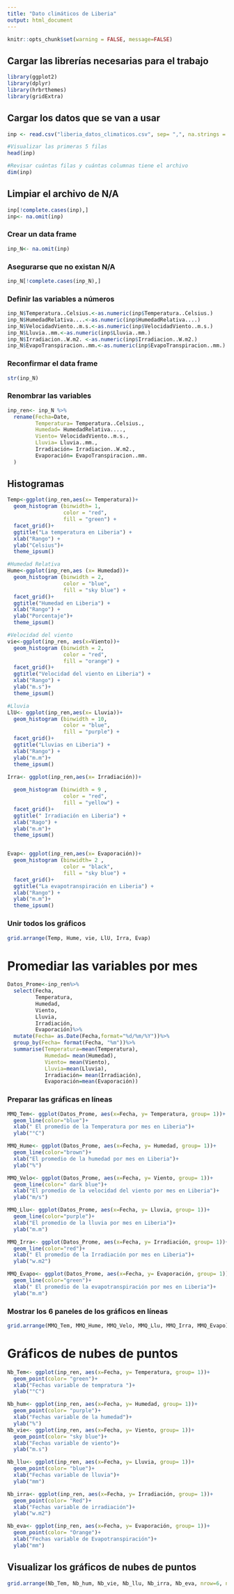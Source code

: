 ```yaml
---
title: "Dato climáticos de Liberia"
output: html_document
---
```

```r
knitr::opts_chunk$set(warning = FALSE, message=FALSE)
```
## Cargar las librerías necesarias para el trabajo 

```r

library(ggplot2)
library(dplyr)
library(hrbrthemes)
library(gridExtra)
```
## Cargar los datos que se van a usar
```r
inp <- read.csv("liberia_datos_climaticos.csv", sep= ",", na.strings = "", dec=",")

#Visualizar las primeras 5 filas
head(inp)

#Revisar cuántas filas y cuántas columnas tiene el archivo
dim(inp)
```
## Limpiar el archivo de N/A
```r
inp[!complete.cases(inp),]
inp<- na.omit(inp) 
```

### Crear un data frame
```r
inp_N<- na.omit(inp) 
```
### Asegurarse que no existan N/A
```r
inp_N[!complete.cases(inp_N),]
```

### Definir las variables a números 
```r
inp_N$Temperatura..Celsius.<-as.numeric(inp$Temperatura..Celsius.)
inp_N$HumedadRelativa....<-as.numeric(inp$HumedadRelativa....)
inp_N$VelocidadViento..m.s.<-as.numeric(inp$VelocidadViento..m.s.)
inp_N$Lluvia..mm.<-as.numeric(inp$Lluvia..mm.)
inp_N$Irradiacion..W.m2. <-as.numeric(inp$Irradiacion..W.m2.)
inp_N$EvapoTranspiracion..mm.<-as.numeric(inp$EvapoTranspiracion..mm.)

```

### Reconfirmar el data frame
```r
str(inp_N)
```

### Renombrar las variables 
```r
inp_ren<- inp_N %>%
  rename(Fecha=Date,
         Temperatura= Temperatura..Celsius.,
         Humedad= HumedadRelativa....,
         Viento= VelocidadViento..m.s.,
         Lluvia= Lluvia..mm.,
         Irradiación= Irradiacion..W.m2.,
         Evaporación= EvapoTranspiracion..mm.
  )
```

## Histogramas
```r
Temp<-ggplot(inp_ren,aes(x= Temperatura))+
  geom_histogram (binwidth= 1,
                  color = "red",
                  fill = "green") +
  facet_grid()+
  ggtitle("La temperatura en Liberia") +
  xlab("Rango") +
  ylab("Celsius")+
  theme_ipsum()

#Humedad Relativa 
Hume<-ggplot(inp_ren,aes (x= Humedad))+
  geom_histogram (binwidth = 2,
                  color = "blue",
                  fill = "sky blue") +
  facet_grid()+
  ggtitle("Humedad en Liberia") +
  xlab("Rango") +
  ylab("Porcentaje")+
  theme_ipsum()

#Velocidad del viento
vie<-ggplot(inp_ren, aes(x=Viento))+
  geom_histogram (binwidth = 2,
                  color = "red",
                  fill = "orange") +
  facet_grid()+
  ggtitle("Velocidad del viento en Liberia") +
  xlab("Rango") +
  ylab("m.s")+
  theme_ipsum()

#Lluvia
LlU<- ggplot(inp_ren,aes(x= Lluvia))+
  geom_histogram (binwidth = 10,
                  color = "blue",
                  fill = "purple") +
  facet_grid()+
  ggtitle("Lluvias en Liberia") +
  xlab("Rango") +
  ylab("m.m")+
  theme_ipsum()

Irra<- ggplot(inp_ren,aes(x= Irradiación))+
  
  geom_histogram (binwidth = 9 ,
                  color = "red",
                  fill = "yellow") +
  facet_grid()+
  ggtitle(" Irradiación en Liberia") +
  xlab("Rago") +
  ylab("m.m")+
  theme_ipsum()


Evap<- ggplot(inp_ren,aes(x= Evaporación))+
  geom_histogram (binwidth= 2 ,
                  color = "black",
                  fill = "sky blue") +
  facet_grid()+
  ggtitle("La evapotranspiración en Liberia") +
  xlab("Rango") +
  ylab("m.m")+
  theme_ipsum()
```
### Unir todos los gráficos
```r
grid.arrange(Temp, Hume, vie, LlU, Irra, Evap)
```


# Promediar las variables por mes
```r
Datos_Prome<-inp_ren%>%
  select(Fecha, 
         Temperatura,
         Humedad, 
         Viento,
         Lluvia, 
         Irradiación,
         Evaporación)%>%
  mutate(Fecha= as.Date(Fecha,format="%d/%m/%Y"))%>%
  group_by(Fecha= format(Fecha, "%m"))%>%
  summarise(Temperatura=mean(Temperatura), 
            Humedad= mean(Humedad),
            Viento= mean(Viento),
            Lluvia=mean(Lluvia),
            Irradiación= mean(Irradiación),
            Evaporación=mean(Evaporación))
```
### Preparar las gráficas en líneas
```r

MMQ_Tem<- ggplot(Datos_Prome, aes(x=Fecha, y= Temperatura, group= 1))+
  geom_line(color="blue")+
  xlab(" El promedio de la Temperatura por mes en Liberia")+
  ylab("°C")

MMQ_Hume<- ggplot(Datos_Prome, aes(x=Fecha, y= Humedad, group= 1))+
  geom_line(color="brown")+
  xlab("El promedio de la humedad por mes en Liberia")+
  ylab("%")

MMQ_Velo<- ggplot(Datos_Prome, aes(x=Fecha, y= Viento, group= 1))+
  geom_line(color=" dark blue")+
  xlab("El promedio de la velocidad del viento por mes en Liberia")+
  ylab("m/s")

MMQ_Llu<- ggplot(Datos_Prome, aes(x=Fecha, y= Lluvia, group= 1))+
  geom_line(color="purple")+
  xlab("El promedio de la lluvia por mes en Liberia")+
  ylab("m.m")

MMQ_Irra<- ggplot(Datos_Prome, aes(x=Fecha, y= Irradiación, group= 1))+
  geom_line(color="red")+
  xlab(" El promedio de la Irradiación por mes en Liberia")+
  ylab("w.m2")

MMQ_Evapo<- ggplot(Datos_Prome, aes(x=Fecha, y= Evaporación, group= 1))+
  geom_line(color="green")+
  xlab(" El promedio de la evapotranspiración por mes en Liberia")+
  ylab("m.m")

```
### Mostrar los 6 paneles de  los gráficos en líneas
```r

grid.arrange(MMQ_Tem, MMQ_Hume, MMQ_Velo, MMQ_Llu, MMQ_Irra, MMQ_Evapo)
```

# Gráficos de nubes de puntos 
```r

Nb_Tem<- ggplot(inp_ren, aes(x=Fecha, y= Temperatura, group= 1))+
  geom_point(color= "green")+
  xlab("Fechas variable de tempratura ")+
  ylab("°C")

Nb_hum<- ggplot(inp_ren, aes(x=Fecha, y= Humedad, group= 1))+
  geom_point(color= "purple")+
  xlab("Fechas variable de la humedad")+
  ylab("%")
Nb_vie<- ggplot(inp_ren, aes(x=Fecha, y= Viento, group= 1))+
  geom_point(color= "sky blue")+
  xlab("Fechas variable de viento")+
  ylab("m.s")

Nb_llu<- ggplot(inp_ren, aes(x=Fecha, y= Lluvia, group= 1))+
  geom_point(color= "blue")+
  xlab("Fechas variable de lluvia")+
  ylab("mm")

Nb_irra<- ggplot(inp_ren, aes(x=Fecha, y= Irradiación, group= 1))+
  geom_point(color= "Red")+
  xlab("Fechas variable de irradiación")+
  ylab("w.m2")

Nb_eva<- ggplot(inp_ren, aes(x=Fecha, y= Evaporación, group= 1))+
  geom_point(color= "Orange")+
  xlab("Fechas variable de Evapotranspiración")+
  ylab("mm")
```
## Visualizar los gráficos de nubes de puntos
```r
grid.arrange(Nb_Tem, Nb_hum, Nb_vie, Nb_llu, Nb_irra, Nb_eva, nrow=6, ncol=1)
```
